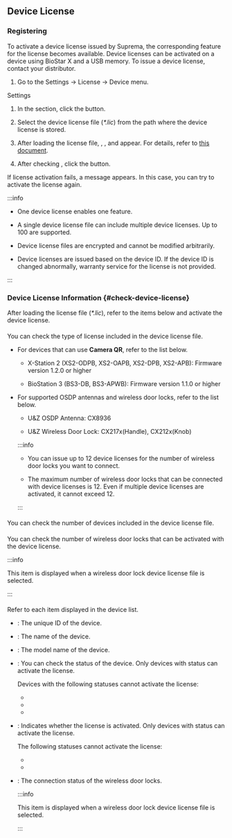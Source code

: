## Device License

### Registering

To activate a device license issued by Suprema, the corresponding feature for the license becomes available. Device licenses can be activated on a device using BioStar X and a USB memory. To issue a device license, contact your distributor.

1. Go to the <Cmd>Settings</Cmd> → <IcLicense/> <Cmd>License</Cmd> → <Cmd>Device</Cmd> menu.

<span class='cmd'>Settings</span>

1. In the <Cmd sid='setting.server.license.device' /> section, click the <Cmd sid='user.list.csvImport.browse' /> button.

1. Select the device license file (*\*.lic*) from the path where the device license is stored.

1. After loading the license file, <Cmd sid='setting.server.license.name' />, <Cmd sid='setting.server.license.device.count' />, and <Cmd sid='setting.server.license.device.list' /> appear. For details, refer to [this document](#check-device-license).

1. After checking <Cmd sid='setting.server.license.device.list' />, click the <Cmd sid='setting.server.license.button.activate' product='2' /> button.

If license activation fails, a message appears. In this case, you can try to activate the license again.

:::info

* One device license enables one feature.

* A single device license file can include multiple device licenses. Up to 100 are supported.

* Device license files are encrypted and cannot be modified arbitrarily.

* Device licenses are issued based on the device ID. If the device ID is changed abnormally, warranty service for the license is not provided.

:::

### Device License Information {#check-device-license}

After loading the license file (*\*.lic*), refer to the items below and activate the device license.

#### <Cmd sid='setting.server.license.name' />

You can check the type of license included in the device license file.

* For devices that can use **Camera QR**, refer to the list below.

  * X-Station 2 (XS2-ODPB, XS2-OAPB, XS2-DPB, XS2-APB): Firmware version 1.2.0 or higher

  * BioStation 3 (BS3-DB, BS3-APWB): Firmware version 1.1.0 or higher

* For supported OSDP antennas and wireless door locks, refer to the list below.

  * U&Z OSDP Antenna: CX8936

  * U&Z Wireless Door Lock: CX217x(Handle), CX212x(Knob)

  :::info

  * You can issue up to 12 device licenses for the number of wireless door locks you want to connect.

  * The maximum number of wireless door locks that can be connected with device licenses is 12. Even if multiple device licenses are activated, it cannot exceed 12.

  :::

#### <Cmd sid='setting.server.license.device.count' />

You can check the number of devices included in the device license file.

#### <Cmd sid='setting.server.license.device.licenseCount' />

You can check the number of wireless door locks that can be activated with the device license.

:::info

This item is displayed when a wireless door lock device license file is selected.

:::

#### <Cmd sid='setting.server.license.device.list' />

Refer to each item displayed in the device list.

* <Cmd sid='setting.server.license.device.id' />: The unique ID of the device.

* <Cmd sid='setting.server.license.device.name' />: The name of the device.

* <Cmd sid='setting.server.license.device.product' />: The model name of the device.

* <Cmd sid='setting.server.license.device.status' />: You can check the status of the device. Only devices with <Cmd sid='setting.server.license.device.list.normal' /> status can activate the license.

  Devices with the following statuses cannot activate the license:

  - <Cmd sid='setting.server.license.device.list.disconnected' />

  - <Cmd sid='setting.server.license.device.list.notSupported' />

  - <Cmd sid='setting.server.license.device.list.unregistered' />

* <Cmd sid='setting.server.license.status' />: Indicates whether the license is activated. Only devices with <Cmd sid='setting.server.license.device.list.notActivated' /> status can activate the license.

  The following statuses cannot activate the license:

  - <Cmd sid='setting.server.license.device.list.notActivated' />

  - <Cmd sid='setting.server.license.device.list.na' />

* <Cmd sid='setting.server.license.device.activatedCount' />: The connection status of the wireless door locks.

  :::info

  This item is displayed when a wireless door lock device license file is selected.

  :::